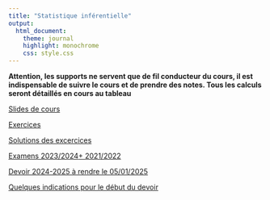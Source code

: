 ```yaml
---
title: "Statistique inférentielle"
output:
  html_document:
    theme: journal
    highlight: monochrome
    css: style.css
---
```


**Attention, les supports ne servent que de fil conducteur du cours, il est indispensable de suivre le cours et de prendre des notes. Tous les calculs seront détaillés en cours au tableau**


[Slides de cours](http://masedki.github.io/enseignements/pdfs/ds/lecture-slides.pdf)

<!-- [Note du 12/01/2022 du M2SDS](http://masedki.github.io/enseignements/pdfs/ds/notes_121022_M2SDS.pdf) -->
<!-- [Problème](http://masedki.github.io/enseignements/ds_pb.html)  -->

[Exercices](http://masedki.github.io/enseignements/pdfs/ds/exos.pdf)

[Solutions des excercices](http://masedki.github.io/enseignements/pdfs/ds/solutions_exercices_1_5.pdf)

[Examens 2023/2024](http://masedki.github.io/enseignements/pdfs/ds/devoir24.pdf)[ + 2021/2022](http://masedki.github.io/enseignements/pdfs/ds/examen2122.pdf)

<!-- [vidéo de la séance 1 (partie 1 : vidéo du cours du master 2 SDS)](http://genostats.ovh/SDS/Stats4-1.webm) -->

<!-- [vidéo de la séance 1 (partie 2 :vidéo du cours du master 2 SDS)](http://genostats.ovh/SDS/Stats4-2.webm) -->

<!-- [vidéo de la séance 2 du 13/10/2020](https://youtu.be/hHuu7UPAFho) -->

<!-- [vidéo de la séance 3 du 21/10/2020 (partie 1)](https://youtu.be/ErvKbghy2Is) -->

<!-- [vidéo de la séance 3 du 21/10/2020 (partie 2 : vidéo du cours du M2 SDS)](http://genostats.ovh/SDS/Stats6-2.webm) -->

<!-- [vidéo de la séance 4 du 21/10/2020 (partie 1)](https://youtu.be/MGU7xe6b_Fc) -->

<!-- [vidéo de la séance 4 du 21/10/2020 (partie 2)](https://youtu.be/HX3Mu2uAqTY) -->

<!-- [Devoir 2019-2020 à rendre le 13/12/2020 sous format pdf en un seul fichier](http://masedki.github.io/enseignements/pdfs/dev2021.pdf) -->

<!-- [Indications](http://masedki.github.io/enseignements/pdfs/indications_ds.pdf) -->
<!-- [article 1985](http://masedki.github.io/enseignements/pdfs/article1985.pdf) [article 1986](http://masedki.github.io/enseignements/pdfs/article1986.pdf) [article 1989](http://masedki.github.io/enseignements/pdfs/article1989.pdf) [article 1995](http://masedki.github.io/enseignements/pdfs/article1995.pdf) -->

[Devoir 2024-2025 à rendre le 05/01/2025](http://masedki.github.io/enseignements/pdfs/ds/ds2425.pdf)


[Quelques indications pour le début du  devoir](http://masedki.github.io/enseignements/pdfs/ds/indications_ds.pdf)

